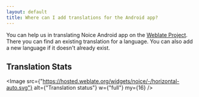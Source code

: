 ```yaml
---
layout: default
title: Where can I add translations for the Android app?
---
```



You can help us in translating Noice Android app on the [Weblate
Project](https://hosted.weblate.org/engage/noice/). There you can find an
existing translation for a language. You can also add a new language if it
doesn't already exist.

## Translation Stats

<Image
  src={"https://hosted.weblate.org/widgets/noice/-/horizontal-auto.svg"}
  alt={"Translation status"}
  w={"full"}
  my={16}
/>
